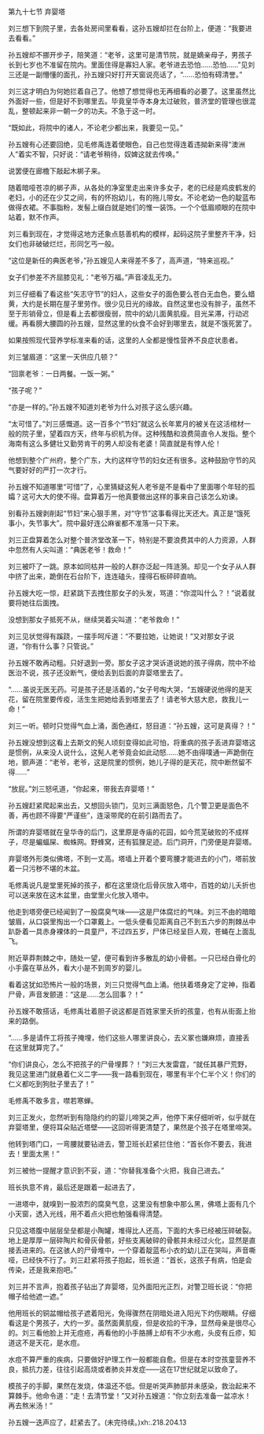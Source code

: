 

第九十七节 弃婴塔

刘三想下到院子里，去各处房间里看看，这孙五嫂却拦在台阶上，便道：“我要进去看看。”

孙五嫂却不挪开步子，陪笑道：“老爷，这里可是清节院，就是嫡亲母子，男孩子长到七岁也不准留在院内。里面住得是寡妇人家。老爷进去恐怕……恐怕……”见刘三还是一副懵懂的面孔，孙五嫂只好打开天窗说亮话了，“……恐怕有碍清誉。”

刘三这才明白为何她拦着自己了。他想了想觉得也无再细看的必要了。这里虽然比外面好一些，但是好不到哪里去。毕竟皇华寺本身太过破败，普济堂的管理也很混乱，整顿起来非一朝一夕的功夫。不急于这一时。

“既如此，将院中的诸人，不论老少都出来，我要见一见。”

孙五嫂有心还要回绝，见毛修禹连着使眼色，自己也觉得连着违拗新来得“澳洲人”着实不智，只好说：“请老爷稍待，奴婢这就去传唤。”

说罢便在廊檐下敲起木梆子来。

随着暗哑苍凉的梆子声，从各处的净室里走出来许多女子，老的已经是鸡皮鹤发的老妇，小的还在少艾之间，有的怀抱幼儿，有的拖儿带女。不论老幼一色的靛蓝布做得衣裙。不事脂粉，发髻上缀白就是她们的惟一装饰。一个个低眉顺眼的在院中站着，默不作声。

刘三看到现在，才觉得这地方还象点慈善机构的模样，起码这院子里整齐干净，妇女们也非破破烂烂，形同乞丐一般。

“这位是新任的典医老爷，”孙五嫂见人来得差不多了，高声道，“特来巡视。”

女子们参差不齐屈膝见礼：“老爷万福。”声音凌乱无力。

刘三仔细看了看这些“矢志守节”的妇人，这些女子的面色要么苍白无血色，要么蜡黄，大约是长期在屋子里劳作。很少见日光的缘故。自然这里也没有胖子，虽然不至于形销骨立，但是看上去都很瘦弱，院中的幼儿面黄肌瘦。目光呆滞，行动迟缓。再看膀大腰圆的孙五嫂，显然这里的伙食不会好到哪里去，就是不饿死罢了。

如果按照现代营养学标准来看的话，这里的人全都是慢性营养不良症状患者。

刘三皱眉道：“这里一天供应几顿？”

“回禀老爷：一日两餐。一饭一粥。”

“孩子呢？”

“亦是一样的。”孙五嫂不知道刘老爷为什么对孩子这么感兴趣。

“太可惜了。”刘三感慨道。这一百多个“节妇”就这么长年累月的被关在这活棺材一般的院子里，望着四方天，终年与织机为伴。这种残酷和浪费简直令人发指。整个海南有这么多健壮又勤劳肯干的男人却没有老婆！简直就是有悖人伦！

他想到整个广州府，整个广东，大约这样守节的妇女还有很多。这种鼓励守节的风气要好好的严打一次才行。

孙五嫂不知道哪里“可惜”了，心里猜疑这髡人老爷是不是看中了里面哪个年轻的孤孀？这可大大的使不得。盘算着万一他真要做出这样的事来自己该怎么劝谏。

别看孙五嫂剥削起“节妇”来心狠手黑，对“守节”这事看得比天还大。真正是“饿死事小，失节事大”。院中最好连公麻雀都不准落一只下来。

刘三正盘算着怎么对整个普济堂改革一下，特别是不要浪费其中的人力资源，人群中忽然有人尖叫道：“典医老爷！救命！”

刘三被吓了一跳。原本如同枯井一般的人群亦泛起一阵涟漪。却见一个女子从人群中挤了出来，跪倒在石台阶下，连连磕头，撞得石板砰砰直响。

孙五嫂大吃一惊，赶紧跳下去拽住那女子的头发，骂道：“你混叫什么？！”说着就要将她往后面拽。

没想到那女子抵死不从，继续哭着尖叫道：“老爷救命！”

刘三见状觉得有蹊跷，一摆手呵斥道：“不要拉她，让她说！”又对那女子说道，“你有什么事？只管说。”

孙五嫂不敢再动粗。只好退到一旁。那女子这才哭诉道说她的孩子得病，院中不给医治不说，孩子还没断气，便给丢到后面的弃婴塔里去了。

“……虽说无医无药。可是孩子还是活着的，”女子号啕大哭，“五嫂硬说他得的是天花，留在院里要传疫，活生生把她给丢到塔里去了！请老爷大慈大悲，救我儿一命！”

刘三一听。顿时只觉得气血上涌，面色通红，怒目道：“孙五嫂，这可是真得？！”

孙五嫂没想到这看上去斯文的髡人顷刻变得如此可怕，将重病的孩子丢进弃婴塔这是惯例，从来没人说什么，这髡人老爷竟会如此动怒……她不由得噗通一声跪倒在地，颤声道：“老爷，老爷，这是院里的惯例，她儿子得的是天花，院中断然留不得……”

“放屁。”刘三怒吼道，“你起来，带我去弃婴塔！”

孙五嫂赶紧爬起来出去，又想回头锁门，见刘三满面怒色，几个警卫更是面色不善，再也顾不得要“严谨些”，连滚带爬的在前引路而去了。

所谓的弃婴塔就在皇华寺的后门，这里原是寺庙的花园，如今荒芜破败的不成样子，尽是蝙蝠屎、蜘蛛网。野蜂窝，还有狐狸足迹。后门洞开，门旁便是弃婴塔。

弃婴塔外形类似佛塔，不到一丈高。塔墙上开着个要弯腰才能进去的小门，塔前放着一只污秽不堪的木盆。

毛修禹说凡是堂里死掉的孩子，都在这里烧化后骨灰放入塔中，百姓的幼儿夭折也可以送来放在这木盆里，由堂里火化放入塔中。

他走到塔旁便已经闻到了一股腐臭气味――这是尸体腐烂的气味。刘三不由的暗暗皱眉，从口袋里掏出一个口罩戴上。一低头便看见距离自己不到五六步的荆棘丛中趴卧着一具赤身裸体的一具童尸，不过四五岁，尸体已经呈巨人观，苍蝇在上面乱飞。

附近草莽荆棘之中，随处一望，便可看到许多散乱的幼小骨骸。一只已经白骨化的小手露在草丛外，看大小是不到周岁的婴儿。

看着这犹如恐怖片一般的场景，刘三只觉得气血上涌。他扶着塔身定了定神，指着尸骨，声音发颤道：“这是……怎么回事？！”

孙五嫂不敢搭话，毛修禹壮着胆子说这都是百姓家里夭折的孩童，也有从街面上抬来的路倒。

“……多是请仵工将孩子掩埋，他们这些人哪里讲良心，去义冢也嫌麻烦，直接丢在这里就算完了。”

“你们讲良心，怎么不把孩子的尸骨埋葬？！”刘三大发雷霆，“就任其暴尸荒野，我见这里进门就悬着仁义二字――我一路看到现在，哪里有半个仁半个义！你们的仁义都吃到狗肚子里去了！”

毛修禹不敢多言，噤若寒蝉。

刘三正发火，忽然听到有隐隐约约的婴儿啼哭之声，他停下来仔细听听，似乎就在弃婴塔里，便将耳朵贴近塔壁――这回听得更清楚了，果然是个孩子在塔里啼哭。

他转到塔门口，一弯腰就要钻进去，警卫班长赶紧拦住他：“首长你不要去，我进去！里面太黑！”

刘三被他一提醒才意识到不妥，道：“你替我准备个火把，我自己进去。”

班长执意不肯，最后还是跟着一起进去了，

一进塔中，就嗅到一股浓烈的腐臭气息，这里没有想象中那么黑，佛塔上面有几个小天窗，透入光线，用不着点火把也勉强看得清楚。

只见这塔腹中层层垒垒都是小陶罐，堆得比人还高，下面的大多已经被压碎破裂。地上是厚厚一层碎陶片和骨灰骨骸，好些支离破碎的骨骸并未经过火化，显然是直接丢进来的。在这骇人的尸骨堆中，一个穿着靛蓝布小衣的幼儿正在哭叫，声音嘶哑，已经快不行了。刘三赶紧将孩子抱起，班长道：“首长，这孩子有病，怕是会传染，还是我来抱吧。”

刘三并不言声，抱着孩子钻出了弃婴塔，见外面阳光正烈，对警卫班长说：“你把帽子给他遮一遮。”

他用班长的铜盆帽给孩子遮着阳光，免得骤然在阴暗处进入阳光下灼伤眼睛。仔细看这是个男孩子，大约一岁。虽然面黄肌瘦，但是收拾的干净，显然母亲是很尽心的。刘三看他脸上并无痘疮，再看他的小手胳膊上却有不少水疱，头皮有丘疹，知道这不是天花，是水痘。

水痘不算严重的疾病，只要做好护理工作一般都能自愈。但是在本时空孩童营养不良，抵抗力差，往往引起高烧或者肺炎并发症――这在17世纪就足以致命了。

模孩子的手脚，果然在发烧，体温还不低。但是听哭声肺部并未感染，救治起来不算棘手。他命令道：“走！去清节堂！”又对孙五嫂道：“你立刻去准备一盆凉水！再去熬米汤！”

孙五嫂一迭声应了，赶紧去了。(未完待续。)xh:.218.204.13

